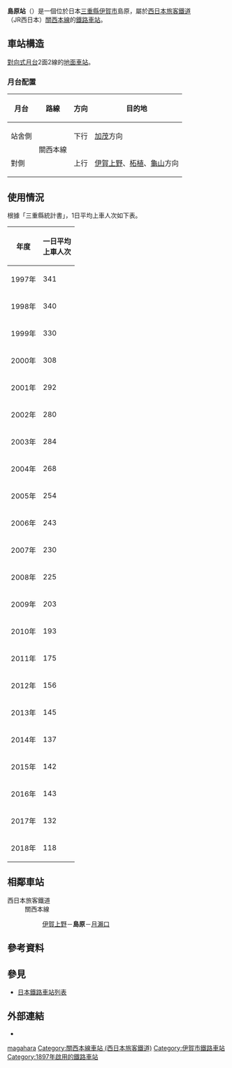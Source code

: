 {{日本車站資訊
|公司色     = #0072bc
|文字色     = 
|站名       = 島原站
|圖片       = JR島ヶ原駅駅舎.jpg
|pxl       = 
|圖片說明   = 站舍
|日文原名   = 島ケ原
|平假名     = しまがはら
|羅馬拼音   = Shimagahara
|副站名     = 
|電報略號   = マハ
|所在地     = {{JPN}}[[三重縣|三重縣]][[伊賀市|伊賀市]]島原5770
|坐標       = {{coord|34|46|3.67|N|136|3|15.06|E|display=inline,title}}
|車站構造   = [[地面車站|地面車站]]
|月台配置   = 2面2線
|啟用年月日 = 1897年（[[明治|明治]]30年）11月11日
|廢站年月日 = 
|乘客人數   = 118
|上下車人次 = 
|統計年度   = 2018年
|轉車       = 
|備註       = 簡易委託站<br />設有{{link-ja|車站收入管理系統|駅収入管理システム|POS終端}}
|全寬備註   = 
|adjacent = {{Adjacent stations|system=西日本旅客鐵道近畿地域路線|line=KV|left=月瀨口|right=伊賀上野|note-left=3.0km|note-mid=距離[[名古屋站|名古屋]]101.8km<br />距離[[龜山站_(三重縣)|龜山]]41.9km|note-right=7.3km}}
}}

'''島原站'''（{{jpn|j=島ケ原駅|hg=しまがはらえき|rm=Shimagahara eki|f=y}}）是一個位於日本[[三重縣|三重縣]][[伊賀市|伊賀市]]島原，屬於[[西日本旅客鐵道|西日本旅客鐵道]]（JR西日本）[[關西本線|關西本線]]的[[鐵路車站|鐵路車站]]。

== 車站構造 ==
[[對向式月台|對向式月台]]2面2線的[[地面車站|地面車站]]。

=== 月台配置 ===
{| rules="rows" class="wikitable"
!月台!!路線!!方向!!目的地
|-
! 站舍側
| rowspan="2"| '''{{JR西路線記號|K|V}}''' 關西本線
| style="text-align:center" | 下行
| [[加茂站_(京都府)|加茂]]方向
|-
! 對側
| style="text-align:center" | 上行
| [[伊賀上野站|伊賀上野]]、[[柘植站|柘植]]、[[龜山站_(三重縣)|龜山]]方向
|}<!-- 上記の方面表記は駅掲示時刻表の表記に合わせ、加茂駅に合わせて、伊賀上野を付け加えたものである。 --->

== 使用情況 ==
根據「三重縣統計書」，1日平均上車人次如下表。
{| class="wikitable" style="text-align:center; font-size: 85%;"
|-
! 年度 !! 一日平均<br/>上車人次
|-
| 1997年 || 341
|-
| 1998年 || 340
|-
| 1999年 || 330
|-
| 2000年 || 308
|-
| 2001年 || 292
|-
| 2002年 || 280
|-
| 2003年 || 284
|-
| 2004年 || 268
|-
| 2005年 || 254
|-
| 2006年 || 243
|-
| 2007年 || 230
|-
| 2008年 || 225
|-
| 2009年 || 203
|-
| 2010年 || 193
|-
| 2011年 || 175
|-
| 2012年 || 156
|-
| 2013年 || 145
|-
| 2014年 || 137
|-
| 2015年 || 142
|-
| 2016年 || 143
|-
| 2017年 || 132
|-
| 2018年 || 118
|}

== 相鄰車站 ==
; 西日本旅客鐵道
: '''{{JR西路線記號|K|V}}''' 關西本線
:: [[伊賀上野站|伊賀上野]]－'''島原'''－[[月瀨口站|月瀨口]]

== 參考資料 ==
{{Reflist}}

== 參見 ==
* [[日本鐵路車站列表|日本鐵路車站列表]]

== 外部連結 ==
* {{外部連結/JR西日本車站|0620810|島原|三重縣}}

{{關西本線 (JR西日本)}}

{{DEFAULTSORT:Shimagahara}}
[[Category:日本鐵路車站_Shi|magahara]]
[[Category:關西本線車站_(西日本旅客鐵道)|Category:關西本線車站 (西日本旅客鐵道)]]
[[Category:伊賀市鐵路車站|Category:伊賀市鐵路車站]]
[[Category:1897年啟用的鐵路車站|Category:1897年啟用的鐵路車站]]